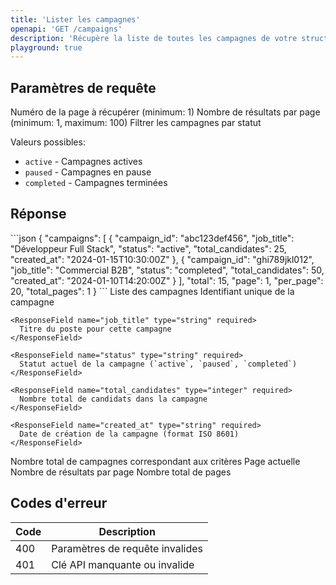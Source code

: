 ```yaml
---
title: 'Lister les campagnes'
openapi: 'GET /campaigns'
description: 'Récupère la liste de toutes les campagnes de votre structure avec pagination'
playground: true
---
```


## Paramètres de requête

<ParamField query="page" type="integer" default="1">
  Numéro de la page à récupérer (minimum: 1)
</ParamField>

<ParamField query="per_page" type="integer" default="20">
  Nombre de résultats par page (minimum: 1, maximum: 100)
</ParamField>

<ParamField query="status" type="string">
  Filtrer les campagnes par statut
  
  Valeurs possibles:
  - `active` - Campagnes actives
  - `paused` - Campagnes en pause
  - `completed` - Campagnes terminées
</ParamField>

## Réponse

<ResponseExample>
```json
{
  "campaigns": [
    {
      "campaign_id": "abc123def456",
      "job_title": "Développeur Full Stack",
      "status": "active",
      "total_candidates": 25,
      "created_at": "2024-01-15T10:30:00Z"
    },
    {
      "campaign_id": "ghi789jkl012",
      "job_title": "Commercial B2B",
      "status": "completed",
      "total_candidates": 50,
      "created_at": "2024-01-10T14:20:00Z"
    }
  ],
  "total": 15,
  "page": 1,
  "per_page": 20,
  "total_pages": 1
}
```
</ResponseExample>

<ResponseField name="campaigns" type="array">
  Liste des campagnes
  
  <Expandable title="Propriétés">
    <ResponseField name="campaign_id" type="string" required>
      Identifiant unique de la campagne
    </ResponseField>
    
    <ResponseField name="job_title" type="string" required>
      Titre du poste pour cette campagne
    </ResponseField>
    
    <ResponseField name="status" type="string" required>
      Statut actuel de la campagne (`active`, `paused`, `completed`)
    </ResponseField>
    
    <ResponseField name="total_candidates" type="integer" required>
      Nombre total de candidats dans la campagne
    </ResponseField>
    
    <ResponseField name="created_at" type="string" required>
      Date de création de la campagne (format ISO 8601)
    </ResponseField>
  </Expandable>
</ResponseField>

<ResponseField name="total" type="integer" required>
  Nombre total de campagnes correspondant aux critères
</ResponseField>

<ResponseField name="page" type="integer" required>
  Page actuelle
</ResponseField>

<ResponseField name="per_page" type="integer" required>
  Nombre de résultats par page
</ResponseField>

<ResponseField name="total_pages" type="integer" required>
  Nombre total de pages
</ResponseField>

## Codes d'erreur

| Code | Description |
|------|-------------|
| 400 | Paramètres de requête invalides |
| 401 | Clé API manquante ou invalide |